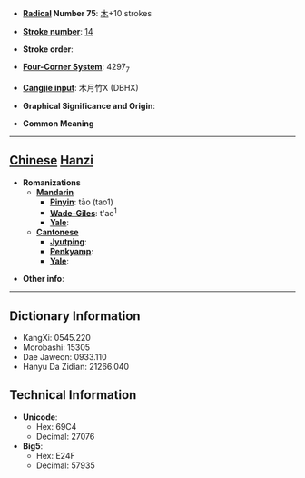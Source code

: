 * '''[[Wiktionary:Chinese radical index| Radical]] Number 75''': [[Wiktionary:Chinese radical index 木|木]]+10 strokes

* '''[[Wiktionary:Chinese total strokes index|Stroke number]]''': [[Wiktionary:Chinese total strokes index 14|14]]

* '''Stroke order''': 

* '''[[Wiktionary:Chinese four corner index|Four-Corner System]]''': 4297<sub>7</sub>

* '''[[Wiktionary:Chinese Cangjie index|Cangjie input]]''': 木月竹X (DBHX)

* '''Graphical Significance and Origin''': 

* '''Common Meaning'''

----

== [[Chinese]] [[Hanzi]] ==

* '''Romanizations'''
** '''[[Mandarin]]'''
*** '''[[Pinyin]]''': tāo (tao1)
*** '''[[Wade-Giles]]''': t'ao<sup>1</sup>
*** '''[[Yale]]''': 
** '''[[Cantonese]]'''
*** '''[[Jyutping]]''':
*** '''[[Penkyamp]]''': 
*** '''[[Yale]]''': 

* '''Other info''': 

----

== Dictionary Information ==

* KangXi: 0545.220
* Morobashi: 15305
* Dae Jaweon: 0933.110
* Hanyu Da Zidian: 21266.040

== Technical Information ==

* '''Unicode''':
** Hex: 69C4
** Decimal: 27076
* '''Big5''':
** Hex: E24F
** Decimal: 57935